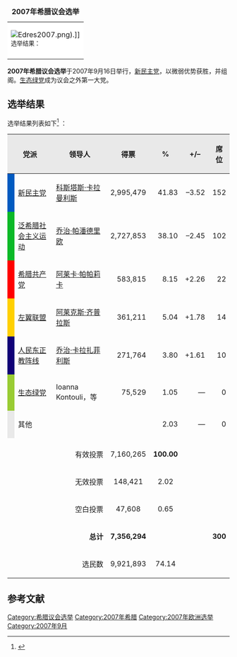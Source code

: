 {{Infobox Election
| election_name = 2007年希腊议会选举
| country = 希腊
| type = parliamentary
| ongoing = no
| previous_election = 2004年希腊议会选举
| previous_year = 2004

| next_election = 2009年希腊议会选举
| next_year = 2009

| seats_for_election = 改选全部300个[[希腊议会|议席]] 
| election_date = 2007年9月16日
}}
{| class="infobox"
|+ '''2007年希腊议会选举'''
|-

| colspan="2" style="background:white;"|[[Image:Edres2007.png|center]]).]]<br><small>选举结果：</small>
|-
| colspan="2" style="background:white;"|{{legend|blue|新民主党: 152席 }}
{{legend|green|泛希社运: 102席 }}
{{legend|red|希腊共产党: 22席 }}
{{legend|orange|左翼联盟: 14席 }}
{{legend|darkblue|人民东正教阵线: 10席 }}
|}

'''2007年希腊议会选举'''于2007年9月16日举行，[[新民主党_(希腊)|新民主党]]，以微弱优势获胜，并组阁。[[生态绿党_(希腊)|生态绿党]]成为议会之外第一大党。

== 选举结果 ==
选举结果列表如下<ref>{{Cite web |url=http://www.ekloges.ypes.gr/pages_en/index.html |title=Ministry of the Interior, Public Administration, and Decentralization |accessdate=2010-06-25 |archive-date=2009-04-21 |archive-url=https://web.archive.org/web/20090421081801/http://www.ekloges.ypes.gr/pages_en/index.html |dead-url=yes }}</ref> ： 

{| class="wikitable" border="1" width="60%" 
|-
!style="background-color:#E9E9E9" align=center colspan=2|党派
!style="background-color:#E9E9E9" align=center|领导人
!style="background-color:#E9E9E9" align=center|得票
!style="background-color:#E9E9E9" align=center|%
!style="background-color:#E9E9E9" align=center|+/–
!style="background-color:#E9E9E9" align=center|席位
!style="background-color:#E9E9E9" align=center|+/–
|-
|style="background-color:#005AC0"|
|align=left|[[新民主党_(希腊)|新民主党]]
|align=left|[[科斯塔斯·卡拉曼利斯|科斯塔斯·卡拉曼利斯]]
|align="right"|2,995,479
|align="right"|41.83
|align="right"|–3.52
|align="right"|152
|align="right"|–13
|-
|style="background-color:#0AB927"|
|align=left|[[泛希腊社会主义运动|泛希腊社会主义运动]]
|align=left|[[乔治·帕潘德里欧|乔治·帕潘德里欧]]
|align="right"|2,727,853
|align="right"|38.10
|align="right"|–2.45
|align="right"|102
|align="right"|–15
|-
|style="background-color:#FF0000"|
|align=left|[[希腊共产党|希腊共产党]]
|align=left|[[阿莱卡·帕帕莉卡|阿莱卡·帕帕莉卡]]
|align="right"|583,815
|align="right"|8.15
|align="right"|+2.26
|align="right"|22
|align="right"|+10
|-
|style="background-color:#FFD000"|
|align=left|[[左翼联盟_(希腊)|左翼联盟]]
|align=left|[[阿莱克斯·齐普拉斯|阿莱克斯·齐普拉斯]]
|align="right"|361,211
|align="right"|5.04
|align="right"|+1.78
|align="right"|14
|align="right"|+8
|-
|style="background-color:#100077"|
|align=left|[[人民东正教阵线|人民东正教阵线]]
|align=left|[[乔治·卡拉扎菲利斯|乔治·卡拉扎菲利斯]]
|align="right"|271,764
|align="right"|3.80
|align="right"|+1.61
|align="right"|10
|align="right"|+10
|-
|style="background-color:#99CC33"|
|align=left|[[生态绿党_(希腊)|生态绿党]]
|align=left|Ioanna Kontouli，等
|align="right"|75,529
|align="right"|1.05
|align="right"|—
|align="right"|0
|align="right"|—
|-
|style="background-color:#E9E9E9"|
|align=left|其他
|align=left| 
|align="right"| 
|align="right"|2.03
|align="right"|—
|align="right"|0
|align="right"|—
|-
|- style="background-color:#E9E9E9"
| align="right" colspan="3" | 有效投票
| 7,160,265
| '''100.00'''	
| 
| 
| 
|- style="background-color:#E9E9E9"
| align="right" colspan="3" | 无效投票
| 148,421
| 2.02
| 
| 
|
|- style="background-color:#E9E9E9"
| align="right" colspan="3" | 空白投票
| 47,608
| 0.65
| 
| 
|
|- style="background-color:#E9E9E9"
| align="right" colspan="3" | '''总计'''
| '''7,356,294 	'''
| 
|  
| align="right"| '''300'''
|  
|- style="background-color:#E9E9E9"
| align="right" colspan="3" | 选民数
| 9,921,893
| 74.14
| colspan="3" | 

|}

== 参考文献 ==
<references/>

{{希臘選舉}}
[[Category:希腊议会选举|Category:希腊议会选举]]
[[Category:2007年希腊|Category:2007年希腊]]
[[Category:2007年欧洲选举|Category:2007年欧洲选举]]
[[Category:2007年9月|Category:2007年9月]]